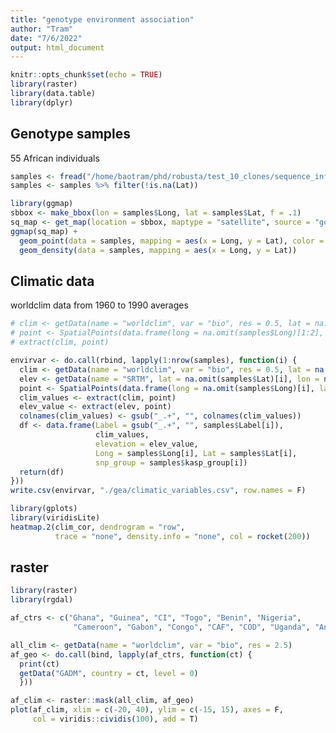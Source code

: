 ```yaml
---
title: "genotype environment association"
author: "Tram"
date: "7/6/2022"
output: html_document
---
```


```r
knitr::opts_chunk$set(echo = TRUE)
library(raster)
library(data.table)
library(dplyr)
```

## Genotype samples

55 African individuals

```r
samples <- fread("/home/baotram/phd/robusta/test_10_clones/sequence_info_final.tsv")
samples <- samples %>% filter(!is.na(Lat))
```

```r
library(ggmap)
sbbox <- make_bbox(lon = samples$Long, lat = samples$Lat, f = .1)
sq_map <- get_map(location = sbbox, maptype = "satellite", source = "google")
ggmap(sq_map) + 
  geom_point(data = samples, mapping = aes(x = Long, y = Lat), color = "red3") +
  geom_density(data = samples, mapping = aes(x = Long, y = Lat))
```

## Climatic data

worldclim data from 1960 to 1990 averages

```r
# clim <- getData(name = "worldclim", var = "bio", res = 0.5, lat = na.omit(samples$Lat)[1:2], lon = na.omit(samples$Long)[1:2])
# point <- SpatialPoints(data.frame(long = na.omit(samples$Long)[1:2], lat = na.omit(samples$Lat)[1:2]), proj4string = clim@crs)
# extract(clim, point)

envirvar <- do.call(rbind, lapply(1:nrow(samples), function(i) {
  clim <- getData(name = "worldclim", var = "bio", res = 0.5, lat = na.omit(samples$Lat)[i], lon = na.omit(samples$Long)[i])
  elev <- getData(name = "SRTM", lat = na.omit(samples$Lat)[i], lon = na.omit(samples$Long)[i])
  point <- SpatialPoints(data.frame(long = na.omit(samples$Long)[i], lat = na.omit(samples$Lat)[i]), proj4string = clim@crs)
  clim_values <- extract(clim, point)
  elev_value <- extract(elev, point)
  colnames(clim_values) <- gsub("_.+", "", colnames(clim_values))
  df <- data.frame(Label = gsub("_.+", "", samples$Label[i]), 
                   clim_values, 
                   elevation = elev_value,
                   Long = samples$Long[i], Lat = samples$Lat[i],
                   snp_group = samples$kasp_group[i])
  return(df)
}))
write.csv(envirvar, "./gea/climatic_variables.csv", row.names = F)
```

```r
library(gplots)
library(viridisLite)
heatmap.2(clim_cor, dendrogram = "row",
          trace = "none", density.info = "none", col = rocket(200))
```

## raster

```r
library(raster)
library(rgdal)

af_ctrs <- c("Ghana", "Guinea", "CI", "Togo", "Benin", "Nigeria", 
              "Cameroon", "Gabon", "Congo", "CAF", "COD", "Uganda", "Angola")

all_clim <- getData(name = "worldclim", var = "bio", res = 2.5)
af_geo <- do.call(bind, lapply(af_ctrs, function(ct) {
  print(ct)
  getData("GADM", country = ct, level = 0)
  }))

af_clim <- raster::mask(all_clim, af_geo)
plot(af_clim, xlim = c(-20, 40), ylim = c(-15, 15), axes = F, 
     col = viridis::cividis(100), add = T)

```
